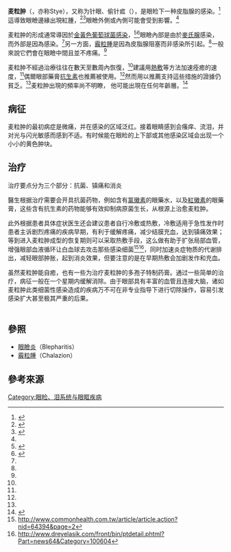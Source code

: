 {{about|一种疾病|缝衣针尾的孔|针鼻}}
{{medical}}
{{DiseaseDisorder infobox
| Name           = 麦粒肿
| ICD10          = {{ICD10|H|00||h|00}}
| ICD9           = {{ICD9|373.11}}
| ICDO           =
| Image          = Stye02.jpg
|Caption        = 出現在一般成人眼睛的麥粒腫
| OMIM           =
| OMIM_mult      =
| MedlinePlus    = 001009
| eMedicineSubj  = emerg
| eMedicineTopic = 755
| DiseasesDB     = 12583
}}

<!-- Definition and symptoms -->
'''麦粒肿'''（{{lang-en|Hordeolum}}，亦称Stye），又称为针眼、偷针㽿（{{標音|字=㽿|反切=苦禾|南京官話=ko<sup>1</sup>}}），是眼睑下一种皮脂腺的感染。<ref name=NIH2010>{{cite web|title=Eyelid Disorders Chalazion & Stye|url=https://nei.nih.gov/faqs/eyelid-disorders-chalazion-stye|website=NEI|accessdate=14 October 2016|date=4 May 2010|archive-date=2016-10-18|archive-url=https://web.archive.org/web/20161018231753/https://nei.nih.gov/faqs/eyelid-disorders-chalazion-stye|dead-url=no}}</ref>這導致眼瞼邊緣出現紅腫，<ref name=Pub2016>{{cite web|title=Hordeolum (Stye)|url=https://www.ncbi.nlm.nih.gov/pubmedhealth/PMHT0024863/|website=PubMed Health|accessdate=14 October 2016|archive-date=2017-09-08|archive-url=https://web.archive.org/web/20170908184822/https://www.ncbi.nlm.nih.gov/pubmedhealth/PMHT0024863/|dead-url=no}}</ref><ref name=AFP2015>{{cite journal|last1=Carlisle|first1=RT|last2=Digiovanni|first2=J|title=Differential Diagnosis of the Swollen Red Eyelid.|journal=American family physician|date=15 July 2015|volume=92|issue=2|pages=106-12|pmid=26176369}}</ref>眼瞼外側或內側可能會受到影響。<ref name=Lind2013/>

<!-- Cause and diagnosis -->
麦粒肿的形成通常導因於[[金黃色葡萄球菌|金黃色葡萄球菌]][[病原细菌|感染]]，<ref name=Lind2013>{{cite journal|last1=Lindsley|first1=K|last2=Nichols|first2=JJ|last3=Dickersin|first3=K|title=Interventions for acute internal hordeolum.|journal=The Cochrane database of systematic reviews|date=30 April 2013|issue=4|pages=CD007742|pmid=23633345}}</ref><ref name=EM2013>{{cite journal|last1=Deibel|first1=JP|last2=Cowling|first2=K|title=Ocular inflammation and infection.|journal=Emergency medicine clinics of North America|date=May 2013|volume=31|issue=2|pages=387-97|pmid=23601478}}</ref>眼瞼內部是由於[[瞼板腺|麥氏腺]]感染，而外部是因為{{le|蔡斯氏腺|Gland of Zeis}}感染。<ref name=AFP2015/>另一方面，[[霰粒腫|霰粒腫]]是因為皮脂腺阻塞而非感染所引起。<ref name=NIH2010/>一般來說它們會在眼瞼中間且並不疼痛。<ref name=AFP2015/>

<!-- Prevention and treatment -->
麦粒肿不經過治療往往在數天至數周內恢復，<ref name=Lind2013/>建議用[[熱敷|熱敷]]等方法加速痊癒的速度，<ref name=AFP2015/>偶爾眼部藥膏[[抗细菌药|抗生素]]也推薦被使用。<ref name=EM2013/>然而用以推薦支持這些措施的證據仍貧乏。<ref name=Lind2013/>麦粒肿出現的頻率尚不明瞭，<!-- <ref name=Fer2016/> -->他可能出現在任何年齡層。<ref name=Fer2016>{{cite book|last1=Ferri|first1=Fred F.|title=Ferri's Clinical Advisor 2017: 5 Books in 1|date=2016|publisher=Elsevier Health Sciences|isbn=9780323448383|page=1219|url=https://books.google.ca/books?id=rRhCDAAAQBAJ&pg=PA1219|language=en|access-date=2017-08-26|archive-date=2016-10-18|archive-url=https://web.archive.org/web/20161018212146/https://books.google.ca/books?id=rRhCDAAAQBAJ&pg=PA1219|dead-url=no}}</ref>

== 病征 ==
麦粒肿的最初病症是微痛，并在感染的区域泛红。接着眼睛感到会瘙痒、流泪，并对光与闪光敏感而感到不适。有时候能在眼睑的上下部或其他感染区域会出现一个小小的黄色肿块。

== 治疗 ==
治疗要点分为三个部分：抗菌、镇痛和消炎

醫生根据治疗需要会开具抗菌药物，例如含有[[氯黴素|氯黴素]]的眼藥水，以及[[紅黴素|紅黴素]]的眼藥膏，这些含有抗生素的药物能够有效抑制病原菌生长，从根源上治愈麦粒肿。

此外根据患者具体症状医生还会建议患者自行冷敷或热敷，冷敷适用于急性发作时患者主诉剧烈疼痛的疾病早期，有利于缓解疼痛，减少结膜充血，达到镇痛效果；等到进入麦粒肿成型的恢复期则可以采取热敷手段，这么做有助于扩张局部血管，增强眼部血液循环让白血球去攻击那些感染细菌<ref>http://www.commonhealth.com.tw/article/article.action?nid=64394&page=2</ref><ref>http://www.dreyelasik.com/front/bin/ptdetail.phtml?Part=news64&Category=100604{{dead link|date=2018年4月 |bot=InternetArchiveBot |fix-attempted=yes }}</ref>，同时加速炎症物质的代谢排出，减轻眼部肿胀，起到消炎效果，但要注意的是在早期热敷会加剧发作和充血。

虽然麦粒肿能自癒，也有一些为治疗麦粒肿的多孢子特制药膏。通过一些简单的治疗，病征一般在一个星期内缓解消除。由于眼部具有丰富的血管且连接大脑，诸如麦粒肿此类细菌性感染造成的疾病万不可在非专业指导下进行切除操作，容易引发感染扩大甚至极其严重的后果。<br><br>

== 參照 ==
{{commonscat|Stye}}
* [[眼瞼炎|眼瞼炎]]（Blepharitis）
* [[霰粒腫|霰粒腫]]（Chalazion）

== 參考來源 ==
{{reflist|2}}

{{ICD-10-H1}}

[[Category:眼睑、泪系统与眼眶疾病|Category:眼睑、泪系统与眼眶疾病]]